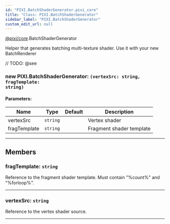 ```yaml
---
id: "PIXI.BatchShaderGenerator.pixi_core"
title: "Class: PIXI.BatchShaderGenerator"
sidebar_label: "PIXI.BatchShaderGenerator"
custom_edit_url: null
---
```


[@pixi/core](../modules/pixi_core).BatchShaderGenerator


Helper that generates batching multi-texture shader. Use it with your new BatchRenderer



// TODO: @see

        

<article>

### new PIXI.BatchShaderGenerator: <span><code>(vertexSrc&#58; string, fragTemplate&#58; string) </code></span>

#### Parameters:
| Name         | Type                | Default       | Description              |
| ------------ | ------------------- | ------------- | ------------------------ |
| vertexSrc    | <code>string</code> | <code></code> | Vertex shader            |
| fragTemplate | <code>string</code> | <code></code> | Fragment shader template |

</article>

---------------------------------------




## Members
<article>

### fragTemplate: <span><code>string</code></span>
Reference to the fragment shader template. Must contain "%count%" and "%forloop%".

</article>


---------------------------------------

<article>

### vertexSrc: <span><code>string</code></span>
Reference to the vertex shader source.

</article>


---------------------------------------




    